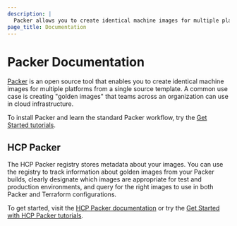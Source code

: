 ```yaml
---
description: |
  Packer allows you to create identical machine images for multiple platforms from a single source template.
page_title: Documentation
---
```


# Packer Documentation

[Packer](/packer) is an open source tool that enables you to create identical machine images for multiple platforms from a single source template. A common use case is creating "golden images" that teams across an organization can use in cloud infrastructure.

To install Packer and learn the standard Packer workflow, try the [Get Started tutorials](/packer/tutorials).

## HCP Packer

The HCP Packer registry stores metadata about your images. You can use the registry to track information about golden images from your Packer builds, clearly designate which images are appropriate for test and production environments, and query for the right images to use in both Packer and Terraform configurations.

To get started, visit the [HCP Packer documentation](/hcp/docs/packer) or try the [Get Started with HCP Packer tutorials](/packer/tutorials/hcp-get-started).
